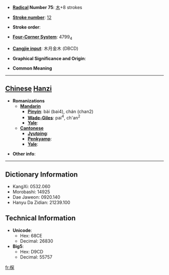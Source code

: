* '''[[Wiktionary:Chinese radical index| Radical]] Number 75''': [[Wiktionary:Chinese radical index 木|木]]+8 strokes

* '''[[Wiktionary:Chinese total strokes index|Stroke number]]''': [[Wiktionary:Chinese total strokes index 12|12]]

* '''Stroke order''': 

* '''[[Wiktionary:Chinese four corner index|Four-Corner System]]''': 4799<sub>4</sub>

* '''[[Wiktionary:Chinese Cangjie index|Cangjie input]]''': 木月金木 (DBCD)

* '''Graphical Significance and Origin''': 

* '''Common Meaning'''

----

== [[Chinese]] [[Hanzi]] ==

* '''Romanizations'''
** '''[[Mandarin]]'''
*** '''[[Pinyin]]''': bài (bai4), chán (chan2)
*** '''[[Wade-Giles]]''': pai<sup>4</sup>, ch'an<sup>2</sup>
*** '''[[Yale]]''': 
** '''[[Cantonese]]'''
*** '''[[Jyutping]]''':
*** '''[[Penkyamp]]''': 
*** '''[[Yale]]''': 

* '''Other info''': 

----

== Dictionary Information ==

* KangXi: 0532.060
* Morobashi: 14925
* Dae Jaweon: 0920.140
* Hanyu Da Zidian: 21239.100

== Technical Information ==

* '''Unicode''':
** Hex: 68CE
** Decimal: 26830
* '''Big5''':
** Hex: D9CD
** Decimal: 55757

[[fr:棎]]
